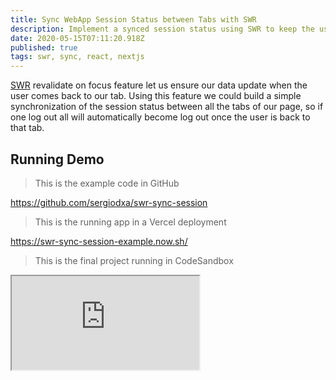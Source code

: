 ```yaml
---
title: Sync WebApp Session Status between Tabs with SWR
description: Implement a synced session status using SWR to keep the user logged in/out in all the tabs or windows
date: 2020-05-15T07:11:20.918Z
published: true
tags: swr, sync, react, nextjs
---
```


[SWR](https://swr.now.sh) revalidate on focus feature let us ensure our data update when the user comes back to our tab. Using this feature we could build a simple synchronization of the session status between all the tabs of our page, so if one log out all will automatically become log out once the user is back to that tab.

## Running Demo

> This is the example code in GitHub

https://github.com/sergiodxa/swr-sync-session

> This is the running app in a Vercel deployment

https://swr-sync-session-example.now.sh/

> This is the final project running in CodeSandbox

<iframe
  src="https://codesandbox.io/embed/github/sergiodxa/swr-sync-session/tree/master/?fontsize=14&hidenavigation=1&theme=light&view=preview"
  style={{
    width: "100%",
    height: 500,
    border: 0,
    borderRadius: 4,
    overflow: "hidden"
  }}
  title="Sync WebApp Session Status between Tabs with Swr"
  allow=""
  sandbox="allow-modals allow-forms allow-popups allow-scripts allow-same-origin"
/>

## How to Build It

First we need a basic login and logout implementation, and a way to know if we are logged in, to do so we build extremely simple and completely insecure login using Next.js API pages.

```js
// pages/api/login.js
export default function login(req, res) {
  const { username } = req.body;
  if (!username) {
    res.status(401);
    res.json({ message: "Invalid user" });
  } else {
    res.setHeader("Set-Cookie", `session=${username};`);
    res.status(201);
    res.json({ message: "Logged in" });
  }
}

// pages/api/logout.js
export default function logout(req, res) {
  if (req.cookies?.session === "invalid") {
    res.status(400);
    res.json({ message: "You are not logged in!" });
  } else {
    res.setHeader("Set-Cookie", "session=invalid;");
    res.status(200);
    res.json({ message: "Logged out" });
  }
}

// pages/api/me.js
export default function me(req, res) {
  if (!req.cookies.session || req.cookies.session === "invalid") {
    res.status(401);
    res.json({ message: "Not logged in!" });
  } else {
    res.status(200);
    res.json({ name: req.cookies.session });
  }
}
```

Those three files will store the user's name in a cookie, if the cookie exists we are logged in, elsewhere we are not.

After we have that we create a custom hook to call useSWR against the `/api/me` endpoint.

```js
import useSWR from "swr";

async function fetcher(url) {
  const res = await fetch(url);
  const data = await res.json();
  if (res.status >= 400) return { error: data.message };
  return { data };
}

export default function useMe() {
  return useSWR("/api/me", fetcher);
}
```

This `useMe` hook will simply fetch `/api/me` endpoint using our custom fetcher, this fetcher will detect if the status code is a 4xx or 5xx and return an object with an error key, if it's a 2xx it will return an object with the data our API returns.

Now let's create our `pages/index.js`

```js
import Router from "next/router";
import useMe from "../hooks/use-me";
import { useState } from "react";

function login(user) {
  return fetch("/api/login", {
    method: "POST",
    headers: {
      "Content-Type": "application/json",
    },
    body: JSON.stringify({ username: user }),
  });
}

export default function IndexPage() {
  const { data: res, mutate } = useMe();
  const [user, setUser] = useState("");

  React.useLayoutEffect(() => {
    if (res?.data) Router.replace("/private")
  }, [res])

  if (res?.data) {
    return null;
  }

  return (
    <div>
      <h1>To log in click below</h1>
      <input type="text" value={user} onChange={e => setUser(e.target.value)} />
      <button onClick={() => login(user).then(() => mutate())}>Log In</button>
    </div>
  );
}
```

The `login` function will POST the username against the login endpoint, inside the page we will use `useMe`, if there is no `data` key, we are not logged in, we will render a simple page with an input to let the user write a name and a button to login.

If there is data we will render `null` so we don't show anything, and inside a a layout effect we will replace the current URL with `/private`. We do this so the user don't see anything and is immediately redirected to our private page.

When the user click the button we will call `login` and after it we will call `mutate` without any argument as a way to revalidate the data of our `useMe` hook.

Lastly, in our `pages/private.js` we will do something similar.

```js
import useMe from "../hooks/use-me";
import Router from "next/router";

function logout() {
  return fetch("/api/logout", { method: "POST" });
}

export default function Private() {
  const { data: res, mutate } = useMe();

  React.useLayoutEffect(() => {
    if (!res || res.error) Router.replace("/");
  }, [res])

  if (!res || res.error) {
    return null;
  }

  if (!res || !res.data) return <p>Loading...</p>;

  return (
    <div>
      <h1>Hello, {res.data.name}</h1>
      <p>If you are reading this you are logged in! Congrats!</p>
      <button onClick={() => logout().then(() => mutate())}>Log out</button>
    </div>
  );
}
```

The `logout` function will POSt against the logout endpoint, then in our page we will also call `useMe`, this time we use both, the data and the error, if we have data we will render a simple message with the user name we got from the API. Below the message we also have a button to logout where we will call `logout` and then `mutate` to revalidate the data of `useMe`.

Once the user is logged out we will stop having `res.data` and we will have `res.error`, if we have an error we will render `null` so the user see nothing while we replace the URL with `/` as a way to redirect it.

Lastly, and this is something we didn't have before, we will render a loading message if we don't have data nor an error.

---

After we did this, we can open our app in two tabs or two windows and login in one of them, once we change back to the other one it will automatically log in, if we wait 2 seconds we can logout and go back to the other tab/window and we will be automatically logged out.

> Note: the 2 seconds is because SWR deduplicate requests against the same key in a range of time below 2 seconds, we can configure it but that's not part of this example.
